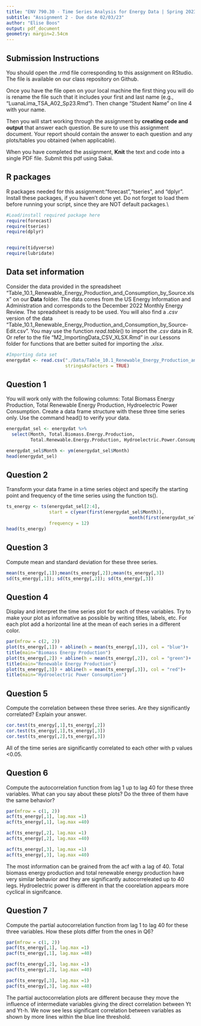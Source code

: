 ```yaml
---
title: "ENV 790.30 - Time Series Analysis for Energy Data | Spring 2023"
subtitle: "Assignment 2 - Due date 02/03/23"
author: "Elise Boos"
output: pdf_document
geometry: margin=2.54cm
---
```


## Submission Instructions

You should open the .rmd file corresponding to this assignment on RStudio. The file is available on our class repository on Github.   

Once you have the file open on your local machine the first thing you will do is rename the file such that it includes your first and last name (e.g., "LuanaLima_TSA_A02_Sp23.Rmd"). Then change "Student Name" on line 4 with your name. 

Then you will start working through the assignment by  **creating code and output** that answer each question. Be sure to use this assignment document. Your report should contain the answer to each question and any plots/tables you obtained (when applicable).

When you have completed the assignment, **Knit** the text and code into a single PDF file. Submit this pdf using Sakai. 

## R packages

R packages needed for this assignment:"forecast","tseries", and "dplyr". Install these packages, if you haven't done yet. Do not forget to load them before running your script, since they are NOT default packages.\\

```r
#Load/install required package here
require(forecast)
require(tseries)
require(dplyr)


require(tidyverse)
require(lubridate)
```


## Data set information  

Consider the data provided in the spreadsheet "Table_10.1_Renewable_Energy_Production_and_Consumption_by_Source.xlsx" on our **Data** folder. The data comes from the US Energy Information and Administration and corresponds to the December 2022 Monthly Energy Review. The spreadsheet is ready to be used. You will also find a $.csv$ version of the data "Table_10.1_Renewable_Energy_Production_and_Consumption_by_Source-Edit.csv". You may use the function $read.table()$ to import the $.csv$ data in R. Or refer to the file "M2_ImportingData_CSV_XLSX.Rmd" in our Lessons folder for functions that are better suited for importing the $.xlsx$.

```r
#Importing data set
energydat <- read.csv("./Data/Table_10.1_Renewable_Energy_Production_and_Consumption_by_Source-Edit.csv", 
                      stringsAsFactors = TRUE)
```


## Question 1
You will work only with the following columns: Total Biomass Energy Production, Total Renewable Energy Production, Hydroelectric Power Consumption. Create a data frame structure with these three time series only. Use the command head() to verify your data.

```r
energydat_sel <- energydat %>% 
  select(Month, Total.Biomass.Energy.Production, 
         Total.Renewable.Energy.Production, Hydroelectric.Power.Consumption)

energydat_sel$Month <- ym(energydat_sel$Month)
head(energydat_sel)
```


## Question 2
Transform your data frame in a time series object and specify the starting point and frequency of the time series using the function ts().

```r
ts_energy <- ts(energydat_sel[2:4], 
                start = c(year(first(energydat_sel$Month)),
                                              month(first(energydat_sel$Month))), 
                frequency = 12)
head(ts_energy)
```


## Question 3
Compute mean and standard deviation for these three series.

```r
mean(ts_energy[,1]);mean(ts_energy[,2]);mean(ts_energy[,3])
sd(ts_energy[,1]); sd(ts_energy[,2]); sd(ts_energy[,3])
```


## Question 4
Display and interpret the time series plot for each of these variables. Try to make your plot as informative as possible by writing titles, labels, etc. For each plot add a horizontal line at the mean of each series in a different color.

```r
par(mfrow = c(2, 2))
plot(ts_energy[,1]) + abline(h = mean(ts_energy[,1]), col = "blue")+
title(main="Biomass Energy Production")
plot(ts_energy[,2]) + abline(h = mean(ts_energy[,2]), col = "green")+
title(main="Renewable Energy Production") 
plot(ts_energy[,3]) + abline(h = mean(ts_energy[,3]), col = "red")+
title(main="Hydroelectric Power Consumption")
```


## Question 5
Compute the correlation between these three series. Are they significantly correlated? Explain your answer.

```r
cor.test(ts_energy[,1],ts_energy[,2])
cor.test(ts_energy[,1],ts_energy[,3])
cor.test(ts_energy[,2],ts_energy[,3])
```

All of the time series are significantly correlated to each other with p values <0.05.

## Question 6
Compute the autocorrelation function from lag 1 up to lag 40 for these three variables. What can you say about these plots? Do the three of them have the same behavior?

```r
par(mfrow = c(1, 2))
acf(ts_energy[,1], lag.max =1)
acf(ts_energy[,1], lag.max =40)

acf(ts_energy[,2], lag.max =1)
acf(ts_energy[,2], lag.max =40)

acf(ts_energy[,3], lag.max =1)
acf(ts_energy[,3], lag.max =40)
```
The most information can be grained from the acf with a lag of 40. Total biomass energy production and total renewable energy production have very similar behavior and they are significantly autocorreleated up to 40 legs. Hydroelectric power is different in that the coorelation appears more cyclical in signifcance. 

## Question 7
Compute the partial autocorrelation function from lag 1 to lag 40 for these three variables. How these plots differ from the ones in Q6?

```r
par(mfrow = c(1, 2))
pacf(ts_energy[,1], lag.max =1)
pacf(ts_energy[,1], lag.max =40)

pacf(ts_energy[,2], lag.max =1)
pacf(ts_energy[,2], lag.max =40)

pacf(ts_energy[,3], lag.max =1)
pacf(ts_energy[,3], lag.max =40)
```

The partial auctocorrelation plots are different because they move the influence of intermediate variables giving the direct correlation between Yt and Yt-h. We now see less significant correlation between variables as shown by more lines within the blue line threshold. 

